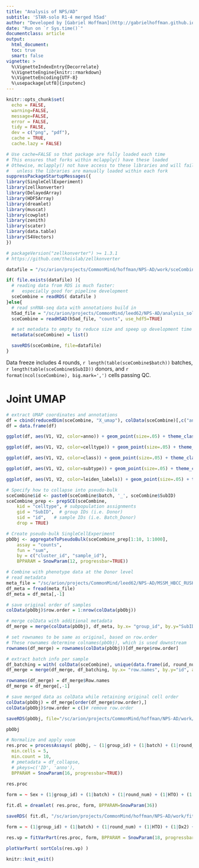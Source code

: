 ```yaml
---
title: "Analysis of NPS/AD"
subtitle: 'STAR-solo R1-4 merged h5ad'
author: "Developed by [Gabriel Hoffman](http://gabrielhoffman.github.io/)"
date: "Run on `r Sys.time()`"
documentclass: article
output: 
  html_document:
  toc: true
  smart: false
vignette: >
  %\VignetteIndexEntry{Decorrelate}
  %\VignetteEngine{knitr::rmarkdown}
  %\VignetteEncoding{UTF-8}
  %\usepackage[utf8]{inputenc}
---
```



<!--- 

cd /hpc/users/hoffmg01/work/nps_ad
ml python
R
# rm -rf analysis_2_cache/

system("ml git; git pull")
rmarkdown::render("analysis_2.Rmd");


# https://hoffmg01.u.hpc.mssm.edu/nps_ad/


ml git
cd ~/build2/dreamlet
git pull
R CMD INSTALL .


--->



```r
knitr::opts_chunk$set(
  echo = FALSE,
  warning=FALSE,
  message=FALSE,
  error = FALSE,
  tidy = FALSE,
  dev = c("png", "pdf"),
  cache = TRUE,
  cache.lazy = FALSE)
```

```r
# Use cache=FALSE so that package are fully loaded each time
# This ensures that forks within mclapply() have these loaded
# Othewise, mclapply() not have access to these libraries and will fail 
#   unless the libraries are manually loaded within each fork
suppressPackageStartupMessages({
library(SingleCellExperiment)
library(zellkonverter)
library(DelayedArray)
library(HDF5Array)
library(dreamlet)
library(muscat)
library(cowplot)
library(zenith)
library(scater)
library(data.table)
library(S4Vectors)
})

# packageVersion("zellkonverter") >= 1.3.1
# https://github.com/theislab/zellkonverter

```


```r
datafile = "/sc/arion/projects/CommonMind/hoffman/NPS-AD/work/sceCombine_v2.RDS"

if( file.exists(datafile) ){
  # reading data from RDS is much faster:
  #   especially good for pipeline development
  sceCombine = readRDS( datafile )
}else{
  # read snRNA-seq data with annotations build in
  h5ad_file = "/sc/arion/projects/CommonMind/leed62/NPS-AD/analysis_solo/NPS-AD_roundMerged_pass2_anno.h5ad"
  sceCombine = readH5AD(h5ad_file, "counts", use_hdf5=TRUE)

  # set metadata to empty to reduce size and speep up development time
  metadata(sceCombine) = list()

  saveRDS(sceCombine, file=datafile)
}
```

Data freeze includes 4 rounds, `r length(table(sceCombine$batch))` batches, `r length(table(sceCombine$SubID))` donors, and `r format(ncol(sceCombine), big.mark=',')` cells passing QC.

# Joint UMAP
```r
# extract UMAP coordinates and annotations
df = cbind(reducedDim(sceCombine, "X_umap"), colData(sceCombine)[,c("anno", "celltype", "class", "subtype", "leiden_labels")])
df = data.frame(df)

ggplot(df, aes(V1, V2, color=anno)) + geom_point(size=.05) + theme_classic() + theme(aspect.ratio=1) + guides(colour = guide_legend(override.aes = list(size = 1.5))) + xlab("UMAP1") + ylab("UMAP2")
```

```r
ggplot(df, aes(V1, V2, color=celltype)) + geom_point(size=.05) + theme_classic() + theme(aspect.ratio=1) + guides(colour = guide_legend(override.aes = list(size = 1.5))) + xlab("UMAP1") + ylab("UMAP2")
```

```r
ggplot(df, aes(V1, V2, color=class)) + geom_point(size=.05) + theme_classic() + theme(aspect.ratio=1) + guides(colour = guide_legend(override.aes = list(size = 1.5))) + xlab("UMAP1") + ylab("UMAP2")
```

```r
ggplot(df, aes(V1, V2, color=subtype)) + geom_point(size=.05) + theme_classic() + theme(aspect.ratio=1) + guides(colour = guide_legend(override.aes = list(size = 1.5))) + xlab("UMAP1") + ylab("UMAP2")
```

```r
ggplot(df, aes(V1, V2, color=leiden_labels)) + geom_point(size=.05) + theme_classic() + theme(aspect.ratio=1) + guides(colour = guide_legend(override.aes = list(size = 1.5))) + xlab("UMAP1") + ylab("UMAP2")
```


```r
# Specify how to collapse into pseudo-bulk
sceCombine$id <- paste0(sceCombine$batch, '_', sceCombine$SubID)
sceCombine_prep <- prepSCE(sceCombine, 
    kid = "celltype", # subpopulation assignments
    gid = "SubID",  # group IDs (i.e. Donor)
    sid = "id",   # sample IDs (i.e. Batch_Donor)
    drop = TRUE)

# Create pseudo-bulk SingleCellExperiment
pbObj <- aggregateToPseudoBulk(sceCombine_prep[1:10, 1:1000],
    assay = "counts", 
    fun = "sum",
    by = c("cluster_id", "sample_id"),
    BPPARAM = SnowParam(12, progressbar=TRUE))

# Combine with phenotype data at the Donor level
# read metadata
meta_file = "/sc/arion/projects/CommonMind/leed62/NPS-AD/MSSM_HBCC_RUSH_clinical_metadata_combo.csv"
df_meta = fread(meta_file)
df_meta = df_meta[,-1]

# save original order of samples
colData(pbObj)$row.order = 1:nrow(colData(pbObj))

# merge colData with additional metadata
df_merge = merge(colData(pbObj), df_meta, by.x= "group_id", by.y="SubID", all.x=TRUE)

# set rownames to be same as original, based on row.order
# These rownames determine colnames(pbObj), which is used downstream
rownames(df_merge) = rownames(colData(pbObj))[df_merge$row.order]

# extract batch info per sample
df_batching = with( colData(sceCombine), unique(data.frame(id, round_num, batch, prep, HTO)))
df_merge = merge(df_merge, df_batching, by.x= "row.names", by.y="id", all.x=TRUE)

rownames(df_merge) = df_merge$Row.names
df_merge = df_merge[,-1]

# save merged data as colData while retaining original cell order
colData(pbObj) = df_merge[order(df_merge$row.order),]
colData(pbObj)$row.order = c()# remove row.order

saveRDS(pbObj, file="/sc/arion/projects/CommonMind/hoffman/NPS-AD/work/pbObj_v2.RDS" )

pbObj
```


```r
# Normalize and apply voom
res.proc = processAssays( pbObj, ~ (1|group_id) + (1|batch) + (1|round_num) + (1|HTO), 
  min.cells = 5,
  min.count = 10, 
  # pmetadata = df_collapse,  
  # pkeys=c('ID', 'anno'),
  BPPARAM = SnowParam(16, progressbar=TRUE))
  
res.proc
```



```r
form = ~ Sex + (1|group_id) + (1|batch) + (1|round_num) + (1|HTO) + (1|Dx2) + Age + PMI + pH

fit.dl = dreamlet( res.proc, form, BPPARAM=SnowParam(36))

saveRDS( fit.dl, "/sc/arion/projects/CommonMind/hoffman/NPS-AD/work/fit.dl.RDS")
```




```r
form = ~ (1|group_id) + (1|batch) + (1|round_num) + (1|HTO) + (1|Dx2) + Age + (1|Sex) + PMI + pH

res.vp = fitVarPart(res.proc, form, BPPARAM = SnowParam(18, progressbar=TRUE))
```

```r
plotVarPart( sortCols(res.vp) )
```









```r
knitr::knit_exit()
```











